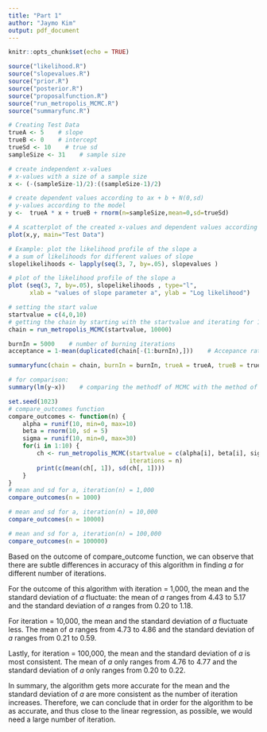 ```yaml
---
title: "Part 1"
author: "Jaymo Kim"
output: pdf_document
---
```


```r
knitr::opts_chunk$set(echo = TRUE)
```

```r
source("likelihood.R")
source("slopevalues.R")
source("prior.R")
source("posterior.R")
source("proposalfunction.R")
source("run_metropolis_MCMC.R")
source("summaryfunc.R")
```

```r
# Creating Test Data
trueA <- 5    # slope
trueB <- 0    # intercept
trueSd <- 10    # true sd
sampleSize <- 31    # sample size
```

```r
# create independent x-values 
# x-values with a size of a sample size
x <- (-(sampleSize-1)/2):((sampleSize-1)/2)    

# create dependent values according to ax + b + N(0,sd)
# y-values according to the model
y <-  trueA * x + trueB + rnorm(n=sampleSize,mean=0,sd=trueSd)    

# A scatterplot of the created x-values and dependent values according to the model.
plot(x,y, main="Test Data")    
```

```r
# Example: plot the likelihood profile of the slope a
# a sum of likelihoods for different values of slope
slopelikelihoods <- lapply(seq(3, 7, by=.05), slopevalues )

# plot of the likelihood profile of the slope a
plot (seq(3, 7, by=.05), slopelikelihoods , type="l",
      xlab = "values of slope parameter a", ylab = "Log likelihood")    
```

```r
# setting the start value
startvalue = c(4,0,10)
# getting the chain by starting with the startvalue and iterating for 10000 times
chain = run_metropolis_MCMC(startvalue, 10000)

burnIn = 5000    # number of burning iterations
acceptance = 1-mean(duplicated(chain[-(1:burnIn),]))    # Accepance rate

summaryfunc(chain = chain, burnIn = burnIn, trueA = trueA, trueB = trueB, trueSd = trueSd)

# for comparison:
summary(lm(y~x))    # comparing the methodf of MCMC with the method of linear regression
```

```r
set.seed(1023)
# compare_outcomes function
compare_outcomes <- function(n) {
    alpha = runif(10, min=0, max=10)
    beta = rnorm(10, sd = 5)
    sigma = runif(10, min=0, max=30)
    for(i in 1:10) {
        ch <- run_metropolis_MCMC(startvalue = c(alpha[i], beta[i], sigma[i]),
                                  iterations = n)
        print(c(mean(ch[, 1]), sd(ch[, 1])))
    }
}
# mean and sd for a, iteration(n) = 1,000
compare_outcomes(n = 1000)

# mean and sd for a, iteration(n) = 10,000
compare_outcomes(n = 10000)

# mean and sd for a, iteration(n) = 100,000
compare_outcomes(n = 100000)
```

Based on the outcome of compare_outcome function, we can observe that there are subtle differences in accuracy of this algorithm in finding $a$ for different number of iterations. 

For the outcome of this algorithm with iteration = 1,000, the mean and the standard deviation of $a$ fluctuate: the mean of $a$ ranges from 4.43 to 5.17 and the standard deviation of $a$ ranges from 0.20 to 1.18. 

For iteration = 10,000, the mean and the standard deviation of $a$ fluctuate less. The mean of $a$ ranges from 4.73 to 4.86 and the standard deviation of $a$ ranges from 0.21 to 0.59.

Lastly, for iteration = 100,000, the mean and the standard deviation of $a$ is most consistent. The mean of $a$ only ranges from 4.76 to 4.77 and the standard deviation of $a$ only ranges from 0.20 to 0.22.

In summary, the algorithm gets more accurate for the mean and the standard deviation of $a$ are more consistent as the number of iteration increases. Therefore, we can conclude that in order for the algorithm to be as accurate, and thus close to the linear regression, as possible, we would need a large number of iteration.


